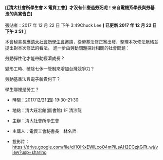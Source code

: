 #### [【清大社會所學生會 X 電資工會】才沒有什麼過勞死呢！來自電機系學長與勞基法的真實告白]

張貼者：2017 年 12 月 22 日 下午 3:49Chuck Lee **[ 已更新 2017 年 12 月 22 日 下午 3:51 ]**

本會秘書長應[清大社會所學生會](https://www.facebook.com/nthusocsa/)邀請，從勞基法修正案出發，整理本次修法脈絡並提出對本次修法的看法。 進一步由勞動問題探討相關的社會問題：

勞動彈性化才能帶動經濟成長？

變形工時、破除七休一管制來增加台灣競爭力？

勞動基準法與電子新貴何干？

學生哪裡是勞工？

<YouTube videoId="y18hTpa-y1g" />

<YouTube videoId="rbmN91mml5E" />

- 時間：2017/12/21(四) 19:30-21:30

- 地點：清大旺宏館(圖書館) 1F 清沙龍

- 主辦：清大社會所學生會

- 主講人：電資工會秘書長　林名哲

- 投影片：https://drive.google.com/file/d/1OIKxEWlLcoO4mPiLsAH2DCzjtGlTt_wj/view?usp=sharing
